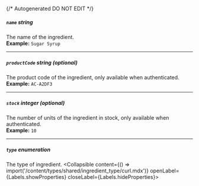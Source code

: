 {/* Autogenerated DO NOT EDIT  */}

##### `name` _string_
The name of the ingredient.
<br/>
**Example:** `Sugar Syrup`

---
##### `productCode` _string (optional)_
The product code of the ingredient, only available when authenticated.
<br/>
**Example:** `AC-A2DF3`

---
##### `stock` _integer (optional)_
The number of units of the ingredient in stock, only available when authenticated.
<br/>
**Example:** `10`

---
##### `type` _enumeration_
The type of ingredient.
<Collapsible content={() => import('/content/types/shared/ingredient_type/curl.mdx')} openLabel={Labels.showProperties} closeLabel={Labels.hideProperties}>
</Collapsible>


